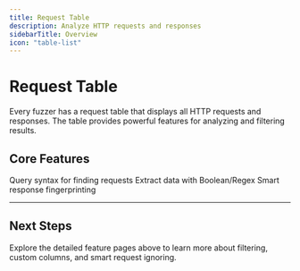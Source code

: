 ```yaml
---
title: Request Table
description: Analyze HTTP requests and responses
sidebarTitle: Overview
icon: "table-list"
---
```


# Request Table

Every fuzzer has a request table that displays all HTTP requests and responses. The table provides powerful features for analyzing and filtering results.

## Core Features

<CardGroup cols={3}>
  <Card title="Filtering" icon="filter" href="/request-table/filtering">
    Query syntax for finding requests
  </Card>

  <Card title="Custom Columns" icon="table-columns" href="/request-table/custom-columns">
    Extract data with Boolean/Regex
  </Card>

  <Card title="Ignore Requests" icon="eye-slash" href="/request-table/ignore-requests">
    Smart response fingerprinting
  </Card>
</CardGroup>


---

## Next Steps

Explore the detailed feature pages above to learn more about filtering, custom columns, and smart request ignoring.
